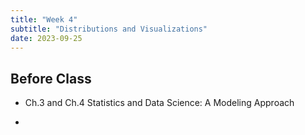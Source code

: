 ```yaml
---
title: "Week 4"
subtitle: "Distributions and Visualizations"
date: 2023-09-25
---
```

## Before Class

- Ch.3 and Ch.4 Statistics and Data Science: A Modeling Approach

- 
